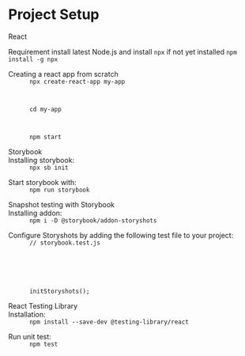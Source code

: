 


<Meta title="Setup/Getting Started" />


<style>{`
  .subheading {
    --mediumdark: '#999999';
    font-weight: 900;
    font-size: 13px;
    color: #999;
    {/* letter-spacing: 6px; */}
    line-height: 24px;
    text-transform: uppercase;
    margin-bottom: 12px;
    margin-top: 40px;
  }

  .link-list {
    display: grid;
    grid-template-columns: 1fr;
    grid-template-rows: 1fr 1fr;
    row-gap: 10px;
  }

  @media (min-width: 620px) {
    .link-list {
      row-gap: 20px;
      column-gap: 20px;
      grid-template-columns: 1fr 1fr;
    }
  }

  @media all and (-ms-high-contrast:none) {
  .link-list {
      display: -ms-grid;
      -ms-grid-columns: 1fr 1fr;
      -ms-grid-rows: 1fr 1fr;
    }
  }

  .link-item {
    display: block;
    padding: 20px 30px 20px 15px;
    border: 1px solid #00000010;
    border-radius: 5px;
    transition: background 150ms ease-out, border 150ms ease-out, transform 150ms ease-out;
    color: #333333;
    display: flex;
    align-items: flex-start;
  }

  .link-item:hover {
    border-color: #1EA7FD50;
    transform: translate3d(0, -3px, 0);
    box-shadow: rgba(0, 0, 0, 0.08) 0 3px 10px 0;
  }

  .link-item:active {
    border-color: #1EA7FD;
    transform: translate3d(0, 0, 0);
  }

  .link-item strong {
    font-weight: 700;
    display: block;
    margin-bottom: 2px;
  }
  
  .link-item img {
    height: 40px;
    width: 40px;
    margin-right: 15px;
    flex: none;
  }

  .link-item span {
    font-size: 14px;
    line-height: 20px;
  }

  .tip {
    display: inline-block;
    border-radius: 1em;
    font-size: 11px;
    line-height: 12px;
    font-weight: 700;
    background: #E7FDD8;
    color: #66BF3C;
    padding: 4px 12px;
    margin-right: 10px;
    vertical-align: top;
  }

  .tip-wrapper {
    font-size: 13px;
    line-height: 20px;
    margin-top: 40px;
    margin-bottom: 40px;
  }

  .tip-wrapper code {
    font-size: 12px;
    display: inline-block;
  }

  .code {
    display: flex;
    flex-direction: column;
  }

  .code code {
    margin: 1em 0;
  }
  
`}</style>

# Project Setup

<div className="subheading">React</div>

Requirement install latest Node.js and install <code>npx</code> if not yet installed <code>npm install -g npx</code>

<div className="blocks">
  <div className="code">
    Creating a react app from scratch
    <code>
      npx create-react-app my-app
      <br /><br />
      cd my-app
      <br /><br />
      npm start
    </code>
  </div>
</div>

<div className="subheading">Storybook</div>

<div className="blocks">
  <div className="code">
    Installing storybook:
    <code>
      npx sb init
    </code>
  </div>
  <div className="code">
    Start storybook with:
    <code>
      npm run storybook
    </code>
  </div>
</div>

<div className="subheading">Snapshot testing with Storybook</div>

<div className="blocks">
  <div className="code">
    Installing addon:
    <code>
      npm i -D @storybook/addon-storyshots
    </code>
  </div>
  <div className="code">
    Configure Storyshots by adding the following test file to your project:
    <code>
      // storybook.test.js
      <br />
      <br />
      <br />
      initStoryshots();
    </code>
  </div>
</div>

<div className="subheading">React Testing Library</div>

<div className="blocks">
  <div className="code">
    Installation:
    <code>
      npm install --save-dev @testing-library/react
    </code>
  </div>
  <div className="code">
    Run unit test:
    <code>
      npm test
    </code>
  </div>
</div>



